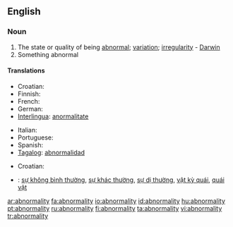 ==English==

===Noun===
{{en-noun|abnormalities}}

# The state or quality of being [[abnormal]]; [[variation]]; [[irregularity]] - [[Darwin]]
# Something abnormal

====Translations====
{{trans-top|the state of being abnormal}}
*Croatian: {{t-|hr|abnormalnost|f}}
* Finnish: {{t-|fi|poikkeavuus}}
* French: {{t+|fr|anomalie}}
* German: {{t+|de|Abweichung}}
*[[Interlingua]]: [[anormalitate]]
{{trans-mid}}
* Italian: {{t+|it|anomalia}}
* Portuguese: {{t-|pt|anormalidade}}
* Spanish: {{t-|es|anormalidad}}
*[[Tagalog]]: [[abnormalidad]]
{{trans-bottom}}

{{trans-top|something abnormal}}
*Croatian: {{t-|hr|abnormalnost|f}}
{{trans-mid}}
{{trans-bottom}}

{{checktrans-top|Translations to be checked}}
*{{ttbc|Vietnamese}}: [[sự không bình thường]], [[sự khác thường]], [[sự dị thường]], [[vật kỳ quái]], [[quái vật]]
{{checktrans-mid}}
{{checktrans-bottom}}

[[ar:abnormality]]
[[fa:abnormality]]
[[io:abnormality]]
[[id:abnormality]]
[[hu:abnormality]]
[[pt:abnormality]]
[[ru:abnormality]]
[[fi:abnormality]]
[[ta:abnormality]]
[[vi:abnormality]]
[[tr:abnormality]]